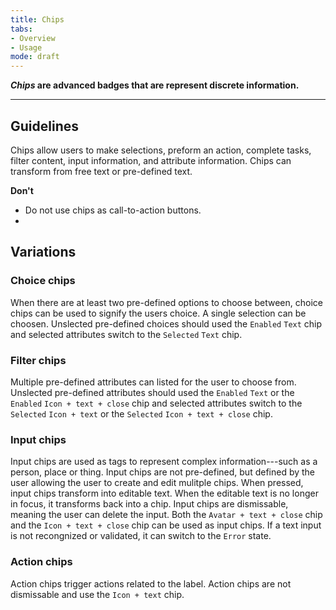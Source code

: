 ```yaml
---
title: Chips
tabs: 
- Overview
- Usage
mode: draft
---
```



***Chips* are advanced badges that are represent discrete information.**
<!--One to two sentences as an introduction to the component-->

***

## Guidelines
<!--List how to use it, sizes, widths, grid interactions, colour allowances -->

Chips allow users to make selections, preform an action, complete tasks, filter content, input information, and attribute information. Chips can transform from free text or pre-defined text.  



**Don't** 
<!--Bullet point list if needed -->

* Do not use chips as call-to-action buttons. 
*

## Variations 
<!--One ### heading per frame in Figma, explaining each component in that frame. One 'content' section per variation if needed -->


<Embed url="" />


### Choice chips

When there are at least two pre-defined options to choose between, choice chips can be used to signify the users choice. A single selection can be choosen. Unslected pre-defined choices should used the `Enabled` `Text` chip and selected attributes switch to the `Selected` `Text` chip. 


### Filter chips

Multiple pre-defined attributes can listed for the user to choose from. Unslected pre-defined attributes should used the `Enabled` `Text` or the `Enabled` `Icon + text + close` chip and selected attributes switch to the `Selected` `Icon + text` or the `Selected` `Icon + text + close` chip. 


### Input chips

Input chips are used as tags to represent complex information---such as a person, place or thing. Input chips are not pre-defined, but defined by the user allowing the user to create and edit mulitple chips. When pressed, input chips transform into editable text. When the editable text is no longer in focus, it transforms back into a chip. Input chips are dismissable, meaning the user can delete the input. Both the `Avatar + text + close` chip and the `Icon + text + close` chip can be used as input chips. If a text input is not recongnized or validated, it can switch to the `Error` state.  


### Action chips

Action chips trigger actions related to the label. Action chips are not dismissable and use the `Icon + text` chip. 

